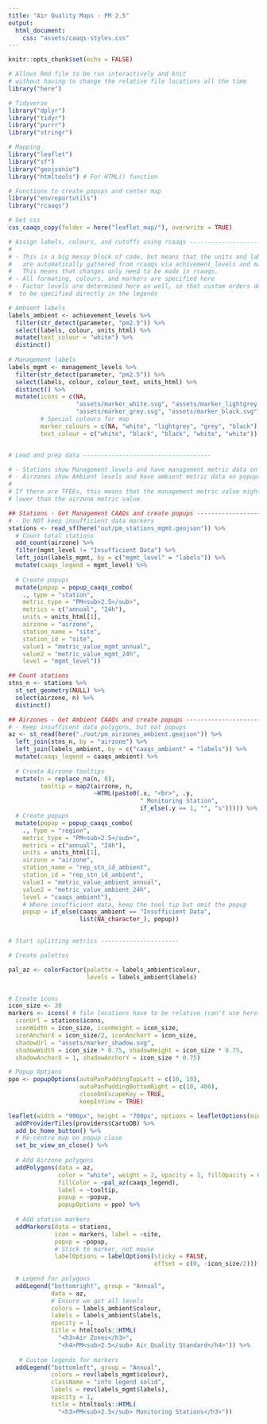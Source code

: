 ```yaml
---
title: "Air Quality Maps - PM 2.5"
output: 
  html_document:
    css: "assets/caaqs-styles.css"
---
```


```r
knitr::opts_chunk$set(echo = FALSE)

# Allows Rmd file to be run interactively and knit 
# without having to change the relative file locations all the time
library("here") 

# Tidyverse
library("dplyr")
library("tidyr")
library("purrr")
library("stringr")

# Mapping
library("leaflet")
library("sf")
library("geojsonio")
library("htmltools") # For HTML() function

# Functions to create popups and center map
library("envreportutils")
library("rcaaqs")

# Get css
css_caaqs_copy(folder = here("leaflet_map/"), overwrite = TRUE)

# Assign labels, colours, and cutoffs using rcaaqs ----------------------------
#
# - This is a big messy block of code, but means that the units and labels
#   are automatically gathered from rcaaqs via achivement_levels and management_levels.
#   This means that changes only need to be made in rcaaqs.
# - All formating, colours, and markers are specified here
# - Factor levels are determined here as well, so that custom orders don't need
#  to be specified directly in the legends

# Ambient labels
labels_ambient <- achievement_levels %>%
  filter(str_detect(parameter, "pm2.5")) %>%
  select(labels, colour, units_html) %>%
  mutate(text_colour = "white") %>%
  distinct()
  
# Management labels
labels_mgmt <- management_levels %>%
  filter(str_detect(parameter, "pm2.5")) %>%
  select(labels, colour, colour_text, units_html) %>%
  distinct() %>%
  mutate(icons = c(NA, 
                   "assets/marker_white.svg", "assets/marker_lightgrey.svg", 
                   "assets/marker_grey.svg", "assets/marker_black.svg"),
         # Special colours for map
         marker_colours = c(NA, "white", "lightgrey", "grey", "black"), 
         text_colour = c("white", "black", "black", "white", "white"))


# Load and prep data ------------------------------------

# - Stations show Management levels and have management metric data on popups
# - Airzones show Ambient levels and have ambient metric data on popups
#
# If there are TFEEs, this means that the management metric value might be
# lower than the airzone metric value.

## Stations - Get Management CAAQs and create popups --------------------------
# - Do NOT keep insufficient data markers
stations <- read_sf(here("out/pm_stations_mgmt.geojson")) %>%
  # Count total stations
  add_count(airzone) %>%
  filter(mgmt_level != "Insufficient Data") %>%
  left_join(labels_mgmt, by = c("mgmt_level" = "labels")) %>%
  mutate(caaqs_legend = mgmt_level) %>%
  
  # Create popups
  mutate(popup = popup_caaqs_combo(
    ., type = "station", 
    metric_type = "PM<sub>2.5</sub>", 
    metrics = c("annual", "24h"), 
    units = units_html[1],
    airzone = "airzone", 
    station_name = "site", 
    station_id = "site", 
    value1 = "metric_value_mgmt_annual", 
    value2 = "metric_value_mgmt_24h",
    level = "mgmt_level"))

## Count stations
stns_n <- stations %>%
  st_set_geometry(NULL) %>%
  select(airzone, n) %>%
  distinct()

## Airzones - Get Ambient CAAQs and create popups --------------------------
# - Keep insufficent data polygons, but not popups
az <- st_read(here("./out/pm_airzones_ambient.geojson")) %>%
  left_join(stns_n, by = "airzone") %>%
  left_join(labels_ambient, by = c("caaqs_ambient" = "labels")) %>%
  mutate(caaqs_legend = caaqs_ambient) %>%
  
  # Create Airzone tooltips
  mutate(n = replace_na(n, 0),
         tooltip = map2(airzone, n, 
                        ~HTML(paste0(.x, "<br>", .y, 
                                     " Monitoring Station", 
                                     if_else(.y == 1, "", "s"))))) %>%
  # Create popups
  mutate(popup = popup_caaqs_combo(
    ., type = "region", 
    metric_type = "PM<sub>2.5</sub>", 
    metrics = c("annual", "24h"), 
    units = units_html[1],
    airzone = "airzone", 
    station_name = "rep_stn_id_ambient", 
    station_id = "rep_stn_id_ambient", 
    value1 = "metric_value_ambient_annual", 
    value2 = "metric_value_ambient_24h",
    level = "caaqs_ambient"),
    # Where insufficient data, keep the tool tip but omit the popup
    popup = if_else(caaqs_ambient == "Insufficient Data", 
                    list(NA_character_), popup))
  

# Start splitting metrics ----------------------

# Create palettes

pal_az <- colorFactor(palette = labels_ambient$colour, 
                      levels = labels_ambient$labels)


# Create icons
icon_size <- 30
markers <- icons( # file locations have to be relative (can't use here())
  iconUrl = stations$icons,
  iconWidth = icon_size, iconHeight = icon_size,
  iconAnchorX = icon_size/2, iconAnchorY = icon_size,
  shadowUrl = "assets/marker_shadow.svg",
  shadowWidth = icon_size * 0.75, shadowHeight = icon_size * 0.75,
  shadowAnchorX = 1, shadowAnchorY = icon_size * 0.75)

# Popup Options
ppo <- popupOptions(autoPanPaddingTopLeft = c(10, 10),
                    autoPanPaddingBottomRight = c(10, 400),
                    closeOnEscapeKey = TRUE, 
                    keepInView = TRUE)
```


```r
leaflet(width = "900px", height = "700px", options = leafletOptions(minZoom = 5)) %>% 
  addProviderTiles(providers$CartoDB) %>%
  add_bc_home_button() %>%
  # Re-centre map on popup close
  set_bc_view_on_close() %>%
  
  # Add Airzone polygons
  addPolygons(data = az,
              color = "white", weight = 2, opacity = 1, fillOpacity = 0.7,
              fillColor = ~pal_az(caaqs_legend),
              label = ~tooltip, 
              popup = ~popup,
              popupOptions = ppo) %>%
  
  # Add station markers
  addMarkers(data = stations,
             icon = markers, label = ~site, 
             popup = ~popup,
             # Stick to marker, not mouse
             labelOptions = labelOptions(sticky = FALSE, 
                                         offset = c(0, -icon_size/2))) %>%
  
  # Legend for polygons
  addLegend("bottomright", group = "Annual",
            data = az,
            # Ensure we get all levels
            colors = labels_ambient$colour, 
            labels = labels_ambient$labels,
            opacity = 1, 
            title = htmltools::HTML(
              "<h3>Air Zones</h3>",
              "<h4>PM<sub>2.5</sub> Air Quality Standard</h4>")) %>%
  
   # Custom legends for markers
  addLegend("bottomleft", group = "Annual",
            colors = rev(labels_mgmt$colour),
            className = "info legend solid",
            labels = rev(labels_mgmt$labels),
            opacity = 1,
            title = htmltools::HTML(
              "<h3>PM<sub>2.5</sub> Monitoring Stations</h3>"))
```
